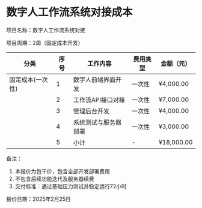 # 数字人工作流系统对接成本


项目名称：数字人工作流系统对接

项目周期：2周（固定成本开发）

| 分类 | 序号 | 工作内容 | 费用类型 | 金额（元） |
|-----|-----|---------|----------|-----------|
| 固定成本(一次性) | 1 | 数字人前端界面开发 | 一次性 | ¥4,000.00 |
|          | 2 | 工作流API接口对接 | 一次性 | ¥7,000.00 |
|          | 3 | 管理后台开发 | 一次性 | ¥4,000.00 |
|          | 4 | 系统测试与服务器部署 | 一次性 | ¥3,000.00 |
|          | 5 | 小计 | - | ¥18,000.00 |

备注：
1. 本报价为包干价，包含全部开发部署费用
2. 不包含后续功能迭代及服务器续费
3. 交付标准：通过基础压力测试并稳定运行72小时

报价日期：2025年2月25日